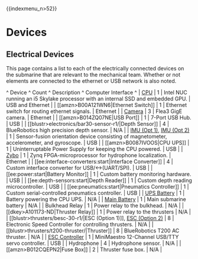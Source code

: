 \{\{indexmenu_n\>52\}\}

# Devices
## Electrical Devices

This page contains a list to each of the electrically connected devices on the submarine that are relevant to the mechanical team. Whether or not elements are connected to the ethernet or USB network is also noted.

^ Device                                                                                                                                                                                                                                         ^ Count  ^ Description                                                                                 ^ Computer Interface  ^
| [CPU](http://www.intel.com/content/www/us/en/nuc/nuc-kit-nuc6i5syk.html)                                                                                                                                                                      | 1      | Intel NUC running an i5 Skylake processor with an internal SSD and embedded GPU.            | USB and Ethernet    |
| [[amzn\>B00A121WN6|Ethernet Switch]]                                                                                                                                                                                                            | 1      | Ethernet switch for routing ethernet signals.                                               | Ethernet            |
| [Camera](https://www.ptgrey.com/flea3-14-mp-color-gige-vision-sony-icx267-camera)                                                                                                                                                                                                                                         | 3      | Flea3 GigE camera.                                                                          | Ethernet            |
| [[amzn\>B014ZQ07NE|USB Port]]                                                                                                                                                                                                                   | 1      | 7-Port USB Hub.                                                                             | USB                 |
| [[blustr\>electronics/bar30-sensor-r1/|Depth Sensor]]                                                                                                                                                                                           | 4      | BlueRobotics high precision depth sensor.                                                   | N/A                 |
| [IMU (Opt 1)](http://webstore.tri-m.com/digital-compass-sensors/pni-trax-ahrs-module/), [IMU (Opt 2)](https://learn.adafruit.com/adafruit-bno055-absolute-orientation-sensor/overview)  | 1      | Sensor-fusion orientation device consisting of magnetometer, accelerometer, and gyroscope.  | USB                 |
| [[amzn\>B0087IVOOS|CPU UPS]]                                                                                                                                                                                                                    | 1      | Uninterruptable Power Supply for keeping the CPU powered.                                   | USB                 |
| [Zybo](http://store.digilentinc.com/zybo-zynq-7000-arm-fpga-soc-trainer-board/)                                                                                                                                                               | 1      | Zynq FPGA-microprocessor for hydrophone localization.                                       | Ethernet            |
| [[ee:interface-converters:start|Interface Converter]]                                                                                                                                                                                          | 4      | Custom interface converter for USB/\<-\>(UART/SPI).                                            | USB                 |
| [[ee:power:start|Battery Monitor]]                                                                                                                                                                                                             | 1      | Custom battery monitoring hardware.                                                         | USB                 |
| [[ee:depth-sensors:start|Depth Reader]]                                                                                                                                                                                                        | 1      | Custom depth reading microcontroller.                                                       | USB                 |
| [[ee:pneumatics:start|Pneumatics Controller]]                                                                                                                                                                                                  | 1      | Custom serial-controlled pneumatics controller.                                             | USB                 |
| [UPS Battery](http://www.hobbyking.com/hobbyking/store/__14069__ZIPPY_Flightmax_4200mAh_3S1P_30C_LiFePo4_Pack.html[)                                                                                                                          | 1      | Battery powering the CPU UPS.                                                               | N/A                 |
| [Main Battery](https://www.venompower.com/collections/venom-drone-batteries/products/venom-13000mah-4s-14-8v-drone-professional-battery-15c-lipo-with-xt90-s-plug-1)                                                                                                | 1      | Main submarine battery                                                                      | N/A                 |
| Bulkhead Relay                                                                                                                                                                                                                                 | 1      | Power relay to the bulkhead.                                                                | N/A                 |
|[[dkey\>A101173-ND|Thruster Relay]]                                                                                                                                                                                                                                 | 1      | Power relay to the thrusters                                                                | N/A                 |
| [[blustr\>thrusters/besc-30-r1/|ESC (Option 1)]], [ESC (Option 2)](http://www.hobbyking.com/hobbyking/store/__91040__Turnigy_Seaplane_40A_Brushless_ESC_w_Reverse_Function.html)                                                               | 8      | Electronic Speed Controller for controlling thrusters.                                      | N/A                 |
| [[blustr\>thrusters/t200-thruster/|Thruster]]                                                                                                                                                                                                   | 8      | BlueRobotics T200 AC thruster.                                                              | N/A                 |
| [ESC Controller](https://www.pololu.com/product/1353)                                                                                                                                                                                         | 1      | MiniMaestro 12-Channel USB/TTY servo controller.                                            | USB                 |
| Hydrophone                                                                                                                                                                                                                                     | 4      | Hydrophone sensor.                                                                          | N/A                 |
| [[amzn\>B012CQEPN2|Fuse Box]]                                                                                                                                                                                                                   | 2      | Thruster fuse box.                                                                          | N/A                 |
